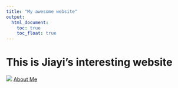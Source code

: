 ```yaml
---
title: "My awesome website"
output: 
  html_document:
    toc: true
    toc_float: true
---
```


# This is Jiayi's interesting website

![](https://media.giphy.com/media/drXGoW1iudhKw/giphy.gif)
[About Me](about.html)